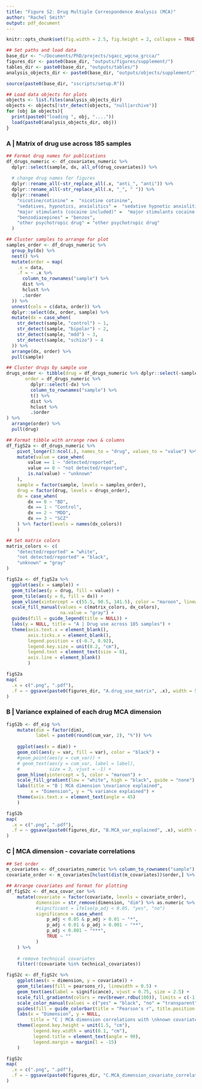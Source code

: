 ```yaml
---
title: "Figure S2: Drug Multiple Correspondence Analysis (MCA)"
author: "Rachel Smith"
output: pdf_document
---
```


```r
knitr::opts_chunk$set(fig.width = 2.5, fig.height = 2, collapse = TRUE, warning = FALSE, message = FALSE, echo = FALSE)

## Set paths and load data
base_dir <- "~/Documents/PhD/projects/sgacc_wgcna_grcca/"
figures_dir <- paste0(base_dir, "outputs/figures/supplement/")
tables_dir <- paste0(base_dir, "outputs/tables/")
analysis_objects_dir <- paste0(base_dir, "outputs/objects/supplement/")

source(paste0(base_dir, "sscripts/setup.R"))

## Load data objects for plots
objects <- list.files(analysis_objects_dir)
objects <- objects[!str_detect(objects, "null|archive")]
for (obj in objects){
  print(paste0("loading ", obj, "...."))
  load(paste0(analysis_objects_dir, obj))
}
```

### A | Matrix of drug use across 185 samples

```r
## Format drug names for publications
df_drugs_numeric <- df_covariates_numeric %>% 
  dplyr::select(sample, dx, all_of(drug_covariates)) %>% 
  
  # change drug names for figures
  dplyr::rename_all(~str_replace_all(.x, "anti_", "anti")) %>% 
  dplyr::rename_all(~str_replace_all(.x, "_", " ")) %>% 
  dplyr::rename(
    "nicotine/cotinine" =  "nicotine cotinine",
    "sedatives, hypnotics, anxiolitics" =  "sedative hypnotic anxiolitics",
    "major stimulants (cocaine included)" =  "major stimulants cocaine included",
    "benzodiazepines" = "benzos",
    "other psychotropic drug" = "other psychotropic drug"
  )

## Cluster samples to arrange for plot
samples_order <- df_drugs_numeric %>% 
  group_by(dx) %>% 
  nest() %>% 
  mutate(order = map(
    .x = data,
    .f = ~ .x %>% 
      column_to_rownames("sample") %>% 
      dist %>% 
      hclust %>% 
      .$order
  )) %>% 
  unnest(cols = c(data, order)) %>% 
  dplyr::select(dx, order, sample) %>% 
  mutate(dx = case_when(
    str_detect(sample, "control") ~ 1,
    str_detect(sample, "bipolar") ~ 2,
    str_detect(sample, "mdd") ~ 3,
    str_detect(sample, "schizo") ~ 4
  )) %>% 
  arrange(dx, order) %>% 
  pull(sample)

## Cluster drugs by sample use
drugs_order <- tibble(drug = df_drugs_numeric %>% dplyr::select(-sample, -dx) %>% colnames,
       order = df_drugs_numeric %>% 
         dplyr::select(-dx) %>% 
         column_to_rownames("sample") %>% 
         t() %>% 
         dist %>% 
         hclust %>% 
         .$order
) %>% 
  arrange(order) %>% 
  pull(drug)

## Format tibble with arrange rows & columns
df_figS2a <- df_drugs_numeric %>% 
    pivot_longer(3:ncol(.), names_to = "drug", values_to = "value") %>% 
    mutate(value = case_when(
        value == 1 ~ "detected/reported",
        value == 0 ~ "not detected/reported",
        is.na(value) ~ "unknown"
    ), 
    sample = factor(sample, levels = samples_order),
    drug = factor(drug, levels = drugs_order),
    dx = case_when(
        dx == 0 ~ "BD",
        dx == 1 ~ "Control",
        dx == 2 ~ "MDD",
        dx == 3 ~ "SCZ"
    ) %>% factor(levels = names(dx_colors))
    )

## Set matrix colors
matrix_colors <- c(
    "detected/reported" = "white",
    "not detected/reported" = "black",
    "unknown" = "gray"
)
```

```r
figS2a <- df_figS2a %>%
  ggplot(aes(x = sample)) +
  geom_tile(aes(y = drug, fill = value)) +
  geom_tile(aes(y = 0, fill = dx)) +
  geom_vline(xintercept = c(55.5, 90.5, 141.5), color = "maroon", linewidth = 0.75) +
  scale_fill_manual(values = c(matrix_colors, dx_colors),
                    na.value = "gray") +
  guides(fill = guide_legend(title = NULL)) +
  labs(y = NULL, title = "A | Drug use across 185 samples") +
  theme(axis.text.x = element_blank(),
        axis.ticks.x = element_blank(),
        legend.position = c(-0.7, 0.92),
        legend.key.size = unit(0.2, "cm"),
        legend.text = element_text(size = 8),
        axis.line = element_blank()
        )
```

```r
figS2a
map(
  .x = c(".png", ".pdf"),
  .f = ~ ggsave(paste0(figures_dir, "A.drug_use_matrix", .x), width = 5, height = 2.25)
)
```

### B | Variance explained of each drug MCA dimension

```r
figS2b <- df_eig %>% 
    mutate(dim = factor(dim),
           label = paste0(round(cum_var, 2), "%")) %>% 
    
    ggplot(aes(x = dim)) +
    geom_col(aes(y = var, fill = var), color = "black") +
    #geom_point(aes(y = cum_var)) +
    # geom_text(aes(y = cum_var, label = label),
    #           size = 3, vjust = -1) +
    geom_hline(yintercept = 5, color = "maroon") +
    scale_fill_gradient(low = "white", high = "black", guide = "none") +
    labs(title = "B | MCA dimension \nvariance explained",
         x = "Dimension", y = "% variance explained") +
    theme(axis.text.x = element_text(angle = 45)
    )
```

```r
figS2b
map(
  .x = c(".png", ".pdf"),
  .f = ~ ggsave(paste0(figures_dir, "B.MCA_var_explained", .x), width = fig_width, height = fig_height)
)
```

### C | MCA dimension - covariate correlations

```r
## Set order
m_covariates <- df_covariates_numeric %>% column_to_rownames("sample") %>% t()
covariate_order <- m_covariates[hclust(dist(m_covariates))$order,] %>% rownames

## Arrange covariates and format for plotting
df_figS2c <- df_mca_covar_cor %>% 
    mutate(covariate = factor(covariate, levels = covariate_order),
           dimension = str_remove(dimension, "dim") %>% as.numeric %>% as.factor,
           #significant = ifelse(p_adj < 0.05, "yes", "no")
           significance = case_when(
               p_adj < 0.05 & p_adj > 0.01 ~ "*",
               p_adj < 0.01 & p_adj > 0.001 ~ "**",
               p_adj < 0.001 ~ "***",
               TRUE ~ ""
           )
    ) %>% 
    
    # remove technical covariates
    filter(!(covariate %in% technical_covariates))
```

```r
figS2c <- df_figS2c %>% 
    ggplot(aes(x = dimension, y = covariate)) +
    geom_tile(aes(fill = pearsons_r), linewidth = 0.5) +
    geom_text(aes(label = significance), vjust = 0.75, size = 2.5) +
    scale_fill_gradientn(colors = rev(brewer.rdbu(100)), limits = c(-1.0, 1.0)) +
    scale_color_manual(values = c("yes" = "black", "no" = "transparent"), guide = "none") +
    guides(fill = guide_colorbar(title = "Pearson's r", title.position = "left", title.hjust = 0.5)) +
    labs(x = "Dimension", y = NULL, 
         title = "C | MCA dimension correlations with \nknown covariates") +
    theme(legend.key.height = unit(1.5, "cm"),
          legend.key.width = unit(0.1, "cm"),
          legend.title = element_text(angle = 90),
          legend.margin = margin(l = -15)
    )
```

```r
figS2c
map(
  .x = c(".png", ".pdf"),
  .f = ~ ggsave(paste0(figures_dir, "C.MCA_dimension_covariate_correlations", .x), width = 5.5, height = 5)
)
```

